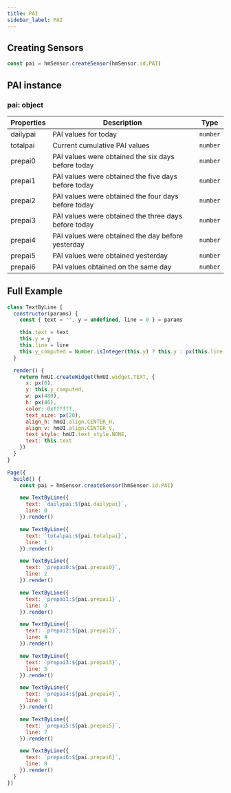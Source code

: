 ```yaml
---
title: PAI
sidebar_label: PAI
---
```


## Creating Sensors

```js
const pai = hmSensor.createSensor(hmSensor.id.PAI)
```

## PAI instance

### pai: object

| Properties |     Description      | Type |
| -------- | ---------------------- | -------- |
| dailypai | PAI values for today | `number` |
| totalpai | Current cumulative PAI values | `number` |
| prepai0  | PAI values were obtained the six days before today | `number` |
| prepai1  | PAI values were obtained the five days before today | `number` |
| prepai2  | PAI values were obtained the four days before today | `number` |
| prepai3  | PAI values were obtained the three days before today | `number` |
| prepai4  | PAI values were obtained the day before yesterday| `number` |
| prepai5  | PAI values were obtained yesterday | `number` |
| prepai6  | PAI values obtained on the same day | `number` |

## Full Example

```js
class TextByLine {
  constructor(params) {
    const { text = '', y = undefined, line = 0 } = params

    this.text = text
    this.y = y
    this.line = line
    this.y_computed = Number.isInteger(this.y) ? this.y : px(this.line * 60 + 120)
  }

  render() {
    return hmUI.createWidget(hmUI.widget.TEXT, {
      x: px(0),
      y: this.y_computed,
      w: px(480),
      h: px(46),
      color: 0xffffff,
      text_size: px(20),
      align_h: hmUI.align.CENTER_H,
      align_v: hmUI.align.CENTER_V,
      text_style: hmUI.text_style.NONE,
      text: this.text
    })
  }
}

Page({
  build() {
    const pai = hmSensor.createSensor(hmSensor.id.PAI)

    new TextByLine({
      text: `dailypai:${pai.dailypai}`,
      line: 0
    }).render()

    new TextByLine({
      text: `totalpai:${pai.totalpai}`,
      line: 1
    }).render()

    new TextByLine({
      text: `prepai0:${pai.prepai0}`,
      line: 2
    }).render()

    new TextByLine({
      text: `prepai1:${pai.prepai1}`,
      line: 3
    }).render()

    new TextByLine({
      text: `prepai2:${pai.prepai2}`,
      line: 4
    }).render()

    new TextByLine({
      text: `prepai3:${pai.prepai3}`,
      line: 5
    }).render()

    new TextByLine({
      text: `prepai4:${pai.prepai4}`,
      line: 6
    }).render()

    new TextByLine({
      text: `prepai5:${pai.prepai5}`,
      line: 7
    }).render()

    new TextByLine({
      text: `prepai6:${pai.prepai6}`,
      line: 8
    }).render()
  }
})
```

